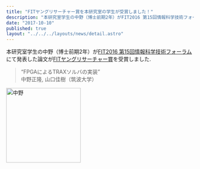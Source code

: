 ```yaml
---
title: "FITヤングリサーチャー賞を本研究室の学生が受賞しました！"
description: "本研究室学生の中野（博士前期2年）がFIT2016 第15回情報科学技術フォーラムにて発表した論文がFITヤングリサーチャー賞を受賞しました."
date: "2017-10-10"
published: true
layout: "../../../layouts/news/detail.astro"
---
```


本研究室学生の中野（博士前期2年）が[FIT2016 第15回情報科学技術フォーラム](http://www.ipsj.or.jp/event/fit/fit2016/)にて発表した論文が[FITヤングリサーチャー賞](http://www.ipsj.or.jp/award/fit-young.html)を受賞しました.

> “FPGAによるTRAXソルバの実装”  
> 中野正隆, 山口佳樹（筑波大学）

<img src="/misc/2017-10-10.jpg" alt="中野" style="width:200px;" />
